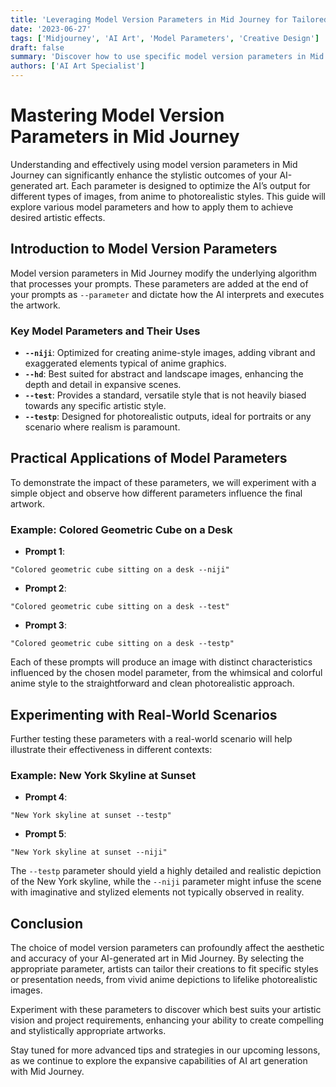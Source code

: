 ```yaml
---
title: 'Leveraging Model Version Parameters in Mid Journey for Tailored Artistic Outputs'
date: '2023-06-27'
tags: ['Midjourney', 'AI Art', 'Model Parameters', 'Creative Design']
draft: false
summary: 'Discover how to use specific model version parameters in Mid Journey to produce artworks that excel in anime styles, landscapes, abstract images, and photorealistic portrayals. This guide provides insights into choosing the right parameters for your artistic needs.'
authors: ['AI Art Specialist']
---
```


# Mastering Model Version Parameters in Mid Journey

Understanding and effectively using model version parameters in Mid Journey can significantly enhance the stylistic outcomes of your AI-generated art. Each parameter is designed to optimize the AI’s output for different types of images, from anime to photorealistic styles. This guide will explore various model parameters and how to apply them to achieve desired artistic effects.

## Introduction to Model Version Parameters

Model version parameters in Mid Journey modify the underlying algorithm that processes your prompts. These parameters are added at the end of your prompts as `--parameter` and dictate how the AI interprets and executes the artwork.

### Key Model Parameters and Their Uses

- **`--niji`**: Optimized for creating anime-style images, adding vibrant and exaggerated elements typical of anime graphics.
- **`--hd`**: Best suited for abstract and landscape images, enhancing the depth and detail in expansive scenes.
- **`--test`**: Provides a standard, versatile style that is not heavily biased towards any specific artistic style.
- **`--testp`**: Designed for photorealistic outputs, ideal for portraits or any scenario where realism is paramount.

## Practical Applications of Model Parameters

To demonstrate the impact of these parameters, we will experiment with a simple object and observe how different parameters influence the final artwork.

### Example: Colored Geometric Cube on a Desk

- **Prompt 1**:

```plaintext
"Colored geometric cube sitting on a desk --niji"
```

- **Prompt 2**:

```plaintext
"Colored geometric cube sitting on a desk --test"
```

- **Prompt 3**:

```plaintext
"Colored geometric cube sitting on a desk --testp"
```

Each of these prompts will produce an image with distinct characteristics influenced by the chosen model parameter, from the whimsical and colorful anime style to the straightforward and clean photorealistic approach.

## Experimenting with Real-World Scenarios

Further testing these parameters with a real-world scenario will help illustrate their effectiveness in different contexts:

### Example: New York Skyline at Sunset

- **Prompt 4**:

```plaintext
"New York skyline at sunset --testp"
```

- **Prompt 5**:

```plaintext
"New York skyline at sunset --niji"
```

The `--testp` parameter should yield a highly detailed and realistic depiction of the New York skyline, while the `--niji` parameter might infuse the scene with imaginative and stylized elements not typically observed in reality.

## Conclusion

The choice of model version parameters can profoundly affect the aesthetic and accuracy of your AI-generated art in Mid Journey. By selecting the appropriate parameter, artists can tailor their creations to fit specific styles or presentation needs, from vivid anime depictions to lifelike photorealistic images.

Experiment with these parameters to discover which best suits your artistic vision and project requirements, enhancing your ability to create compelling and stylistically appropriate artworks.

Stay tuned for more advanced tips and strategies in our upcoming lessons, as we continue to explore the expansive capabilities of AI art generation with Mid Journey.
